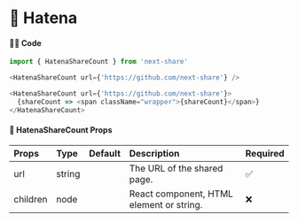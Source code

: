 # 🎀 Hatena

#### 👨‍💻 Code

```js copy
import { HatenaShareCount } from 'next-share'

<HatenaShareCount url={'https://github.com/next-share'} />

<HatenaShareCount url={'https://github.com/next-share'}>
  {shareCount => <span className="wrapper">{shareCount}</span>}
</HatenaShareCount>
```

#### 📖 HatenaShareCount Props

| Props | Type | Default | Description | Required |
| :--- | :--- | :--- | :--- | :--- |
| url | string |  | The URL of the shared page. | ✅ |
| children | node |  | React component, HTML element or string. | ❌ |
